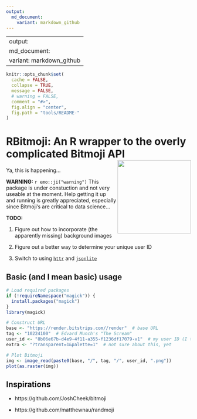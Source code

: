```yaml
---
output:
  md_document:
    variant: markdown_github
---
```


---
output:
  md_document:
    variant: markdown_github
---

```r
knitr::opts_chunk$set(
  cache = FALSE,
  collapse = TRUE,
  message = FALSE, 
  # warning = FALSE,
  comment = "#>",
  fig.align = "center",
  fig.path = "tools/README-"
)
```

# RBitmoji: An R wrapper to the overly complicated Bitmoji API <img src="https://render.bitstrips.com/v2/cpanel/8fc50cb6-a2c5-4996-94d8-a8462cf5b66e-8b06e67b-d4e9-4f11-a355-f1236df17079-v1.png?transparent=1&palette=1" width="200" height="200" align="right" />

Ya, this is happening...

**WARNING:** `r emo::ji("warning")` This package is under constuction and not very useable at the moment. Help getting it up and running is greatly appreciated, especially since Bitmoji's are critical to data science...

**TODO:**

  1. Figure out how to incorporate (the apparently missing) background images
  
  2. Figure out a better way to determine your unique user ID
  
  3. Switch to using [`httr`](https://cran.r-project.org/package=httr) and [`jsonlite`](https://cran.r-project.org/package=jsonlite)

## Basic (and I mean basic) usage

```r
# Load required packages
if (!requireNamespace("magick")) {
  install.packages("magick")
}
library(magick)

# Construct URL
base <- "https://render.bitstrips.com//render"  # base URL
tag <- "10224100"  # Edvard Munch's "The Scream"
user_id <- "8b06e67b-d4e9-4f11-a355-f1236df17079-v1"  # my user ID (I think)
extra <- "?transparent=1&palette=1"  # not sure about this, yet

# Plot Bitmoji
img <- image_read(paste0(base, "/", tag, "/", user_id, ".png"))
plot(as.raster(img))
```

## Inspirations

* https://github.com/JoshCheek/bitmoji

* https://github.com/matthewnau/randmoji
